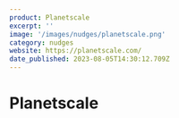 ```yaml
---
product: Planetscale
excerpt: ''
image: '/images/nudges/planetscale.png'
category: nudges
website: https://planetscale.com/
date_published: 2023-08-05T14:30:12.709Z
---
```



# Planetscale

<ContentCard
	alt='Planetscale Nudge'
	aspectRatio='16:9'
	src={frontmatter.image}
	width={1280}
/>
